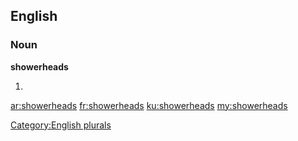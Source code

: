 ==English==

===Noun===
'''showerheads'''

# {{plural of|showerhead}}

[[Category:English plurals]]

[[ar:showerheads]]
[[fr:showerheads]]
[[ku:showerheads]]
[[my:showerheads]]